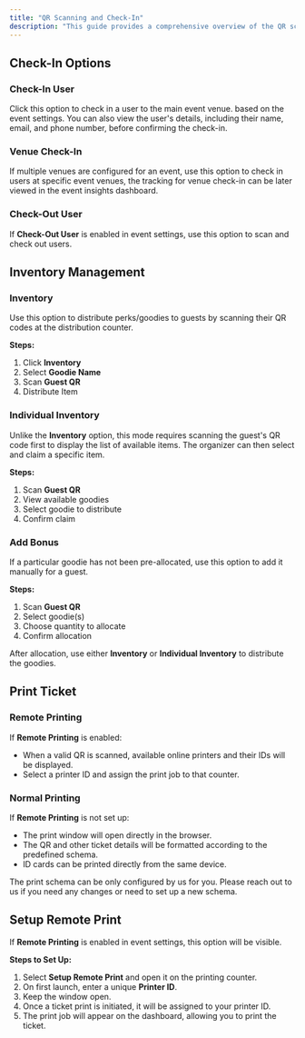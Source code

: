 ```yaml
---
title: "QR Scanning and Check-In"
description: "This guide provides a comprehensive overview of the QR scanning and check-in process, including inventory management and remote printing options."
---
```


## Check-In Options

### Check-In User
Click this option to check in a user to the main event venue. based on the event settings. 
You can also view the user's details, including their name, email, and phone number, 
before confirming the check-in.

### Venue Check-In
If multiple venues are configured for an event, use this option to check in users at specific event venues, the tracking for venue check-in can be later viewed in the event insights dashboard.

### Check-Out User
If **Check-Out User** is enabled in event settings, use this option to scan and check out users.

## Inventory Management

### Inventory
Use this option to distribute perks/goodies to guests by scanning their QR codes at the distribution counter.

**Steps:**
1. Click **Inventory**
2. Select **Goodie Name**
3. Scan **Guest QR**
4. Distribute Item

### Individual Inventory
Unlike the **Inventory** option, this mode requires scanning the guest's QR code first to display the list of available items. The organizer can then select and claim a specific item.

**Steps:**
1. Scan **Guest QR**
2. View available goodies
3. Select goodie to distribute
4. Confirm claim

### Add Bonus
If a particular goodie has not been pre-allocated, use this option to add it manually for a guest.

**Steps:**
1. Scan **Guest QR**
2. Select goodie(s)
3. Choose quantity to allocate
4. Confirm allocation

After allocation, use either **Inventory** or **Individual Inventory** to distribute the goodies.

## Print Ticket

### Remote Printing
If **Remote Printing** is enabled:
- When a valid QR is scanned, available online printers and their IDs will be displayed.
- Select a printer ID and assign the print job to that counter.

### Normal Printing
If **Remote Printing** is not set up:
- The print window will open directly in the browser.
- The QR and other ticket details will be formatted according to the predefined schema.
- ID cards can be printed directly from the same device.

<Info>
The print schema can be only configured by us for you. Please reach out to us if you need any changes or need to set up a new schema.
</Info>

## Setup Remote Print
If **Remote Printing** is enabled in event settings, this option will be visible.

**Steps to Set Up:**
1. Select **Setup Remote Print** and open it on the printing counter.
2. On first launch, enter a unique **Printer ID**.
3. Keep the window open.
4. Once a ticket print is initiated, it will be assigned to your printer ID.
5. The print job will appear on the dashboard, allowing you to print the ticket.
